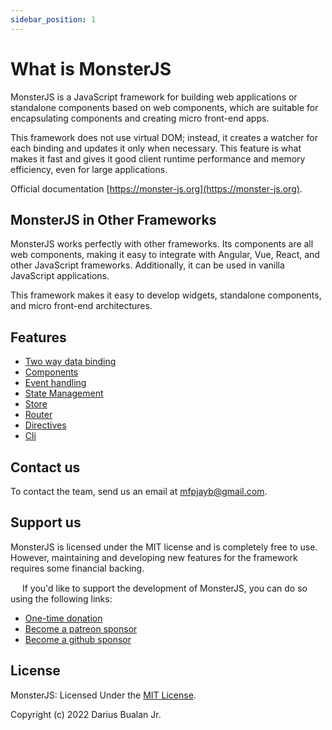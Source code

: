 ```yaml
---
sidebar_position: 1
---
```


# What is MonsterJS

MonsterJS is a JavaScript framework for building web applications or standalone components based on web components, which are suitable for encapsulating components and creating micro front-end apps.

This framework does not use virtual DOM; instead, it creates a watcher for each binding and updates it only when necessary. This feature is what makes it fast and gives it good client runtime performance and memory efficiency, even for large applications.

Official documentation [https://monster-js.org](https://monster-js.org).

## MonsterJS in Other Frameworks


MonsterJS works perfectly with other frameworks. Its components are all web components, making it easy to integrate with Angular, Vue, React, and other JavaScript frameworks. Additionally, it can be used in vanilla JavaScript applications.

This framework makes it easy to develop widgets, standalone components, and micro front-end architectures.

## Features
- [Two way data binding](../main-concept/data-binding#model-binding)
- [Components](../main-concept/component)
- [Event handling](../main-concept/event-handling)
- [State Management](../main-concept/component-states)
- [Store](../available-packages/store)
- [Router](../available-packages/router)
- [Directives](../main-concept/directives)
- [Cli](../cli/cli-what-is-cli)

## Contact us

To contact the team, send us an email at [mfpjayb@gmail.com](mailto:mfpjayb@gmail.com).

## Support us

MonsterJS is licensed under the MIT license and is completely free to use. However, maintaining and developing new features for the framework requires some financial backing.

<p>
<img width="15px" height="15px" style={{marginRight: "5px"}} src='https://github.githubassets.com/images/icons/emoji/heart.png'></img>
If you'd like to support the development of MonsterJS, you can do so using the following links:
</p>

- [One-time donation](https://www.paypal.com/paypalme/dariusbualan)
- [Become a patreon sponsor](https://www.patreon.com/monsterjs)
- [Become a github sponsor](https://github.com/sponsors/monster-js)

## License

MonsterJS: Licensed Under the [MIT License](../license).

Copyright (c) 2022 Darius Bualan Jr.